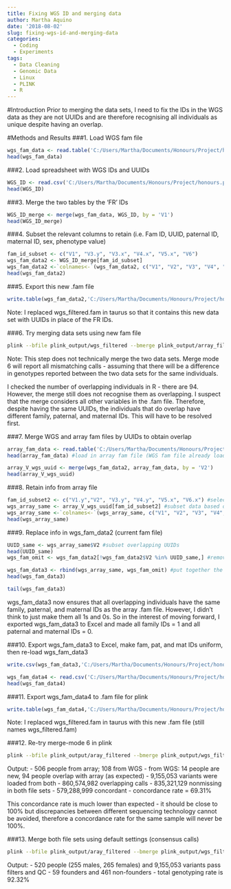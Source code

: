 ```yaml
---
title: Fixing WGS ID and merging data
author: Martha Aquino
date: '2018-08-02'
slug: fixing-wgs-id-and-merging-data
categories:
  - Coding
  - Experiments
tags:
  - Data Cleaning
  - Genomic Data
  - Linux
  - PLINK
  - R
---
```


#Introduction
Prior to merging the data sets, I need to fix the IDs in the WGS data as they are not UUIDs and are therefore recognising all individuals as unique despite having an overlap. 


#Methods and Results
###1. Load WGS fam file
```r
wgs_fam_data <- read.table('C:/Users/Martha/Documents/Honours/Project/honours.project/Data/plink_output/wgs_filtered.fam', header = F)
head(wgs_fam_data)
```

###2. Load spreadsheet with WGS IDs and UUIDs
```r
WGS_ID <- read.csv('C:/Users/Martha/Documents/Honours/Project/honours.project/Data/WGS_ID_mapping.csv', header =F)
head(WGS_ID)
```

###3. Merge the two tables by the 'FR' IDs
```r
WGS_ID_merge <- merge(wgs_fam_data, WGS_ID, by = 'V1')
head(WGS_ID_merge)
```

###4. Subset the relevant columns to retain (i.e. Fam ID, UUID, paternal ID, maternal ID, sex, phenotype value)
```r
fam_id_subset <- c("V1", "V3.y", "V3.x", "V4.x", "V5.x", "V6")
wgs_fam_data2 <- WGS_ID_merge[fam_id_subset]
wgs_fam_data2 <-`colnames<-`(wgs_fam_data2, c("V1", "V2", "V3", "V4", "V5", "V6"))
head(wgs_fam_data2)
```

###5. Export this new .fam file 
```r
write.table(wgs_fam_data2,'C:/Users/Martha/Documents/Honours/Project/honours.project/Data/plink_output/wgs_filtered.fam', row.names = F, col.names = F, quote = F)
```
Note: I replaced wgs_filtered.fam in taurus so that it contains this new data set with UUIDs in place of the FR IDs. 

###6. Try merging data sets using new fam file
```bash
plink --bfile plink_output/wgs_filtered --bmerge plink_output/array_filtered.bed plink_output/array_filtered.bim plink_output/array_filtered.fam --merge-mode 6 --out plink_output/merge_mode6_filtered
```

Note: This step does not technically merge the two data sets. Merge mode 6 will report all mismatching calls - assuming that there will be a difference in genotypes reported between the two data sets for the same individuals. 

I checked the number of overlapping individuals in R - there are 94. However, the merge still does not recognise them as overlapping. I suspect that the merge considers all other variables in the .fam file. Therefore, despite having the same UUIDs, the individuals that do overlap have different family, paternal, and maternal IDs. This will have to be resolved first. 

###7. Merge WGS and array fam files by UUIDs to obtain overlap
```r
array_fam_data <- read.table('C:/Users/Martha/Documents/Honours/Project/honours.project/Data/plink_output/array_filtered.fam', header = F)
head(array_fam_data) #load in array fam file (WGS fam file already loaded)

array_V_wgs_uuid <- merge(wgs_fam_data2, array_fam_data, by = 'V2')
head(array_V_wgs_uuid)
```

###8. Retain info from array file
```r
fam_id_subset2 <- c("V1.y","V2", "V3.y", "V4.y", "V5.x", "V6.x") #select desired columns
wgs_array_same <- array_V_wgs_uuid[fam_id_subset2] #subset data based on selected columns
wgs_array_same <-`colnames<-`(wgs_array_same, c("V1", "V2", "V3", "V4", "V5", "V6")) #rename columns to match
head(wgs_array_same)
```

###9. Replace info in wgs_fam_data2 (current fam file)
```r
UUID_same <- wgs_array_same$V2 #subset overlapping UUIDs
head(UUID_same)
wgs_fam_omit <- wgs_fam_data2[!wgs_fam_data2$V2 %in% UUID_same,] #remove data for individuals with the same UUID (ie overlapping indivs are omitted)

wgs_fam_data3 <- rbind(wgs_array_same, wgs_fam_omit) #put together the overlapping and non-overlapping indivs
head(wgs_fam_data3)
```

```r
tail(wgs_fam_data3)
```

wgs_fam_data3 now ensures that all overlapping individuals have the same family, paternal, and maternal IDs as the array .fam file. However, I didn't think to just make them all 1s and 0s. So in the interest of moving forward, I exported wgs_fam_data3 to Excel and made all family IDs = 1 and all paternal and maternal IDs = 0. 

###10. Export wgs_fam_data3 to Excel, make fam, pat, and mat IDs uniform, then re-load wgs_fam_data3
```r
write.csv(wgs_fam_data3,'C:/Users/Martha/Documents/Honours/Project/honours.project/Data/plink_output/wgs_filtered.csv', row.names = F, quote = F, col.names = F)

wgs_fam_data4 <- read.csv('C:/Users/Martha/Documents/Honours/Project/honours.project/Data/plink_output/wgs_filtered.csv') #this now contains same fam, pat, and mat IDs as array .fam file
head(wgs_fam_data4)
```

###11. Export wgs_fam_data4 to .fam file for plink
```r
write.table(wgs_fam_data4,'C:/Users/Martha/Documents/Honours/Project/honours.project/Data/plink_output/wgs_filtered.fam', row.names = F, quote = F, col.names = F)
```
Note: I replaced wgs_filtered.fam in taurus with this new .fam file (still names wgs_filtered.fam)

###12. Re-try merge-mode 6 in plink
```bash
plink --bfile plink_output/aray_filtered --bmerge plink_output/wgs_filtered.bed plink_output/wgs_filtered.bim plink_output/wgs_filtered.fam --merge-mode 6 --out plink_output/merge_mode6_filtered
```

Output: 
   - 506 people from array; 108 from WGS
   - from WGS: 14 people are new, 94 people overlap with array (as expected)
   - 9,155,053 variants were loaded from both 
   - 860,574,982 overlapping calls
   - 835,321,129 nonmissing in both file sets
   - 579,288,999 concordant
   - concordance rate = 69.31%

This concordance rate is much lower than expected - it should be close to 100% but discrepancies between different sequencing technology cannot be avoided, therefore a concordance rate for the same sample will never be 100%.

###13. Merge both file sets using default settings (consensus calls)
```bash
plink --bfile plink_output/aray_filtered --bmerge plink_output/wgs_filtered.bed plink_output/wgs_filtered.bim plink_output/wgs_filtered.fam --make-bed --out plink_output/filtered_merge
```

Output: 
  - 520 people (255 males, 265 females) and 9,155,053 variants pass filters and QC
  - 59 founders and 461 non-founders
  - total genotyping rate is 92.32%